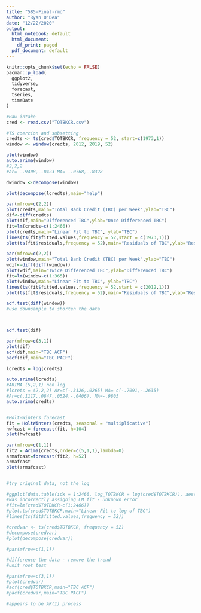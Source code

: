 ```yaml
---
title: "585-Final-rmd"
author: "Ryan O'Dea"
date: "12/22/2020"
output:
  html_notebook: default
  html_document:
    df_print: paged
  pdf_document: default
---
```


```r
knitr::opts_chunk$set(echo = FALSE)
pacman::p_load(
  ggplot2,
  tidyverse,
  forecast,
  tseries,
  timeDate
)
```

```r
#Raw intake
cred <- read.csv("TOTBKCR.csv")

#TS coercion and subsetting
credts <- ts(cred$TOTBKCR, frequency = 52, start=c(1973,1))
window <- window(credts, 2012, 2019, 52)

```

```r
plot(window)
auto.arima(window)
#2,2,2
#ar= -.9408,-.0423 MA= -.0768,-.8328

dwindow <-decompose(window)

plot(decompose(lcredts),main="help")

par(mfrow=c(2,2))
plot(credts,main="Total Bank Credit (TBC) per Week",ylab="TBC")
dif<-diff(credts)
plot(dif,main="Differenced TBC",ylab="Once Differenced TBC")
fit=lm(credts~c(1:2466))
plot(credts,main="Linear Fit to TBC", ylab="TBC")
lines(ts(fit$fitted.values,frequency = 52,start = c(1973,1)))
plot(ts(fit$residuals,frequency = 52),main="Residuals of TBC",ylab="Residuals of TBC")

par(mfrow=c(2,2))
plot(window,main="Total Bank Credit (TBC) per Week",ylab="TBC")
wdif<-diff(diff(window))
plot(wdif,main="Twice Differenced TBC",ylab="Differenced TBC")
fit=lm(window~c(1:365))
plot(window,main="Linear Fit to TBC", ylab="TBC")
lines(ts(fit$fitted.values,frequency = 52,start = c(2012,1)))
plot(ts(fit$residuals,frequency = 52),main="Residuals of TBC",ylab="Residuals of TBC")

adf.test(diff(window))
#use downsample to shorten the data



adf.test(dif)

par(mfrow=c(3,1))
plot(dif)
acf(dif,main="TBC ACF")
pacf(dif,main="TBC PACF")

lcredts = log(credts)

auto.arima(lcredts)
#ARIMA (5,2,1) non log
#lcrets = (2,2,2) Ar=c(-.3126,.0265) MA= c(-.7091,-.2635)
#Ar=c(.1117,.0847,.0524,-.0406), MA=-.9805
auto.arima(credts)


#Holt-Winters forecast
fit = HoltWinters(credts, seasonal = "multiplicative")
hwfcast = forecast(fit, h=104)
plot(hwfcast)

par(mfrow=c(1,1))
fit2 = Arima(credts,order=c(5,1,1),lambda=0)
armafcast=forecast(fit2, h=52)
armafcast
plot(armafcast)


#try original data, not the log

#ggplot(data.table(idx = 1:2466, log_TOTBKCR = log(cred$TOTBKCR)), aes(x = idx, y = log_TOTBKCR)) +  geom_line() + geom_smooth(method='lm', formula= y~x)
#was incorrectly assigning LM fit - unknown error
#fit=lm(cred$TOTBKCR~c(1:2466))
#plot.ts(cred$TOTBKCR,main="Linear Fit to log of TBC")
#lines(ts(fit$fitted.values,frequency = 52))

#credvar <- ts(cred$TOTBKCR, frequency = 52)
#decompose(credvar)
#plot(decompose(credvar))

#par(mfrow=c(1,1))

#difference the data - remove the trend
#unit root test

#par(mfrow=c(3,1))
#plot(credvar)
#acf(cred$TOTBKCR,main="TBC ACF")
#pacf(credvar,main="TBC PACF")

#appears to be AR(1) process
```


